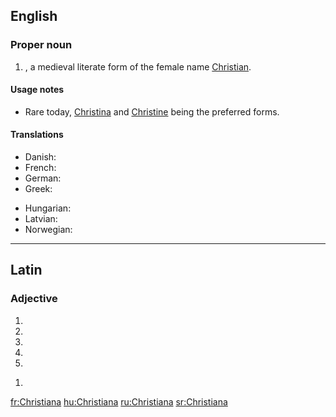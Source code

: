==English==

===Proper noun===
{{en-proper noun}}

# {{given name|female|from=Ancient Greek}}, a medieval literate form of the female name [[Christian]].

====Usage notes====
* Rare today, [[Christina]]  and [[Christine]] being the preferred forms.

====Translations====
{{trans-top|a female given name}}
* Danish: {{t-|da|Kristiane}}
* French: {{t+|fr|Christiane}}
* German: {{t-|de|Christiane}}
* Greek: {{t-|el|Χρηστιάνα}}
{{trans-mid}}
* Hungarian: {{t-|hu|Krisztiána}}
* Latvian: {{t-|lv|Kristiāna|f}}
* Norwegian: {{t+|no|Kristiane}}
{{trans-bottom}}

----

==Latin==

===Adjective===
{{la-adj-form|Christiāna}}

# {{inflection of|Christianus|Christiānus|nom|f|s|lang=la}}
# {{inflection of|Christianus|Christiānus|nom|n|p|lang=la}}
# {{inflection of|Christianus|Christiānus|acc|n|p|lang=la}}
# {{inflection of|Christianus|Christiānus|voc|f|s|lang=la}}
# {{inflection of|Christianus|Christiānus|voc|n|p|lang=la}}

{{la-adj-form|Christiānā}}

# {{inflection of|Christianus|Christiānus|abl|f|s|lang=la}}

[[fr:Christiana]]
[[hu:Christiana]]
[[ru:Christiana]]
[[sr:Christiana]]